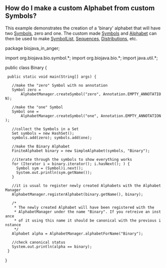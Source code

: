 == How do I make a custom Alphabet from custom Symbols? ==

This example demonstrates the creation of a 'binary' alphabet that will have two [http://www.biojava.org/docs/api1.8/org/biojava/bio/symbol/Symbol.html Symbols], zero and one. The custom made [http://www.biojava.org/docs/api1.8/org/biojava/bio/symbol/Symbol.html Symbols] and [http://www.biojava.org/docs/api1.8/org/biojava/bio/symbol/Alphabet.html Alphabet] can then be used to make [http://www.biojava.org/docs/api1.8/org/biojava/bio/symbol/SymbolList.html SymbolList], [http://www.biojava.org/docs/api1.8/org/biojava/bio/seq/Sequence.html Sequences], [http://www.biojava.org/docs/api1.8/org/biojava/bio/dist/Distribution.html Distributions], etc.

<java>
package biojava_in_anger;

import org.biojava.bio.symbol.*;
import org.biojava.bio.*;
import java.util.*;

public class Binary {
  public static void main(String[] args) {

    //make the "zero" Symbol with no annotation
    Symbol zero =
        AlphabetManager.createSymbol("zero", Annotation.EMPTY_ANNOTATION);

    //make the "one" Symbol
    Symbol one =
        AlphabetManager.createSymbol("one", Annotation.EMPTY_ANNOTATION);

    //collect the Symbols in a Set
    Set symbols = new HashSet();
    symbols.add(zero); symbols.add(one);

    //make the Binary Alphabet
    FiniteAlphabet binary = new SimpleAlphabet(symbols, "Binary");

    //iterate through the symbols to show everything works
    for (Iterator i = binary.iterator(); i.hasNext(); ) {
      Symbol sym = (Symbol)i.next();
      System.out.println(sym.getName());
    }

    //it is usual to register newly created Alphabets with the AlphabetManager
    AlphabetManager.registerAlphabet(binary.getName(), binary);

    /*
     * The newly created Alphabet will have been registered with the
     * AlphabetManager under the name "Binary". If you retreive an instance
     * of it using this name it should be canonical with the previous instance
     */
    Alphabet alpha = AlphabetManager.alphabetForName("Binary");

    //check canonical status
    System.out.println(alpha == binary);
  }
}
</java>